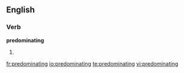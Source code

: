 
==English==

===Verb===
'''predominating'''

# {{present participle of|[[predominate]]}}

[[fr:predominating]]
[[io:predominating]]
[[te:predominating]]
[[vi:predominating]]